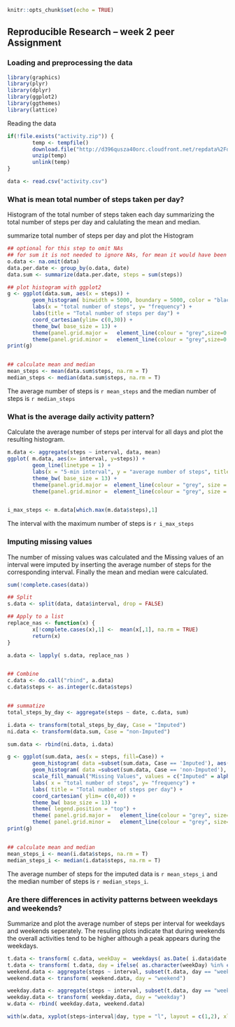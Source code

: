 
```r
knitr::opts_chunk$set(echo = TRUE)
```
## Reproducible Research -- week 2 peer Assignment 
### Loading and preprocessing the data

```r
library(graphics)
library(plyr)
library(dplyr)
library(ggplot2)
library(ggthemes)
library(lattice)
```
Reading the data
```r
if(!file.exists("activity.zip")) {
        temp <- tempfile()
        download.file("http://d396qusza40orc.cloudfront.net/repdata%2Fdata%2Factivity.zip",temp) 
        unzip(temp)
        unlink(temp)
}

data <- read.csv("activity.csv")
```
### What is mean total number of steps taken per day?
Histogram of the total number of steps taken each day summarizing the total number of steps per day and calulating the mean and median.  

summarize total number of steps per day and plot the Histogram
```r
## optional for this step to omit NAs
## for sum it is not needed to ignore NAs, for mean it would have been
o.data <- na.omit(data)   
data.per.date <- group_by(o.data, date)
data.sum <- summarize(data.per.date, steps = sum(steps))  

## plot histogram with ggplot2
g <- ggplot(data.sum, aes(x = steps)) + 
        geom_histogram( binwidth = 5000, boundary = 5000, color = "black", alpha = .6, fill = "blue", size = 0.8) +
        labs(x = "total number of steps", y= "frequency") +
        labs(title = "Total number of steps per day") +
        coord_cartesian(ylim= c(0,30)) +
        theme_bw( base_size = 13) +
        theme(panel.grid.major =   element_line(colour = "grey",size=0.3, linetype = 2)) +
        theme(panel.grid.minor =   element_line(colour = "grey",size=0.3, linetype = 2))
print(g)


## calculate mean and median
mean_steps <- mean(data.sum$steps, na.rm = T)
median_steps <- median(data.sum$steps, na.rm = T)
```
The average number of steps is `r mean_steps` and the median number of steps is `r median_steps`

### What is the average daily activity pattern?
Calculate the average number of steps per interval for all days and plot the resulting histogram.
```r
m.data <- aggregate(steps ~ interval, data, mean)
ggplot( m.data, aes(x= interval, y=steps)) +
        geom_line(linetype = 1) +
        labs(x = "5-min interval", y = "average number of steps", title = "Time Series plot: Average number of steps per interval") +
        theme_bw( base_size = 13) +
        theme(panel.grid.major =  element_line(colour = "grey", size = 0.3, linetype = 2)) +
        theme(panel.grid.minor =  element_line(colour = "grey", size = 0.3, linetype = 2))


i_max_steps <- m.data[which.max(m.data$steps),1]
```
The interval with the maximum number of steps is `r i_max_steps`

### Imputing missing values  
The number of missing values was calculated and the Missing values of an interval were imputed by inserting the average number of steps for the corresponding interval. Finally the mean and median were calculated.
```r
sum(!complete.cases(data))

## Split
s.data <- split(data, data$interval, drop = FALSE)

## Apply to a list
replace_nas <- function(x) {
        x[!complete.cases(x),1] <-  mean(x[,1], na.rm = TRUE)
        return(x)
}

a.data <- lapply( s.data, replace_nas )


## Combine
c.data <- do.call("rbind", a.data)
c.data$steps <- as.integer(c.data$steps)


## summatize
total_steps_by_day <- aggregate(steps ~ date, c.data, sum)

i.data <- transform(total_steps_by_day, Case = "Imputed")
ni.data <- transform(data.sum, Case = "non-Imputed")

sum.data <- rbind(ni.data, i.data)

g <- ggplot(sum.data, aes(x = steps, fill=Case)) + 
        geom_histogram( data =subset(sum.data, Case == 'Imputed'), aes(fill=Case), binwidth = 5000, boundary = 5000, color = "black", alpha = .6,  size = 0.8) +
        geom_histogram( data =subset(sum.data, Case == 'non-Imputed'), aes(fill=Case), binwidth = 5000, boundary = 5000, color = "black", alpha = .6,  size = 0.8) +
        scale_fill_manual("Missing Values", values = c("Imputed" = alpha("red", 0.6), "non-Imputed" = alpha("green", 0.6))) +
        labs( x = "total number of steps", y= "frequency") +
        labs( title = "Total number of steps per day") +
        coord_cartesian( ylim= c(0,40)) +
        theme_bw( base_size = 13) +
        theme( legend.position = "top") +
        theme( panel.grid.major =   element_line(colour = "grey", size=0.3, linetype = 2)) +
        theme( panel.grid.minor =   element_line(colour = "grey", size=0.3, linetype = 2)) 
print(g)


## calculate mean and median
mean_steps_i <- mean(i.data$steps, na.rm = T)
median_steps_i <- median(i.data$steps, na.rm = T)
```
The average number of steps for the imputed data is `r mean_steps_i` and the median number of steps is `r median_steps_i`. 

### Are there differences in activity patterns between weekdays and weekends?
Summarize and plot the average number of steps per interval for weekdays and weekends seperately. The resuling plots indicate that during weekends the overall activities tend to be higher although a peak appears during the weekdays.
```r
t.data <- transform( c.data, weekDay =  weekdays( as.Date( i.data$date )) )
t.data <- transform( t.data, day = ifelse( as.character(weekDay) %in% c("Samstag","Sonntag"), "weekend", "weekday"))
weekend.data <- aggregate(steps ~ interval, subset(t.data, day == "weekend"), mean)
weekend.data <- transform( weekend.data, day = "weekend")

weekday.data <- aggregate(steps ~ interval, subset(t.data, day == "weekday"), mean)
weekday.data <- transform( weekday.data, day = "weekday")
w.data <- rbind( weekday.data, weekend.data)

with(w.data, xyplot(steps~interval|day, type = "l", layout = c(1,2), xlab = "interval", ylab = "number of steps", main = "Average number of Steps per interval"))

```


